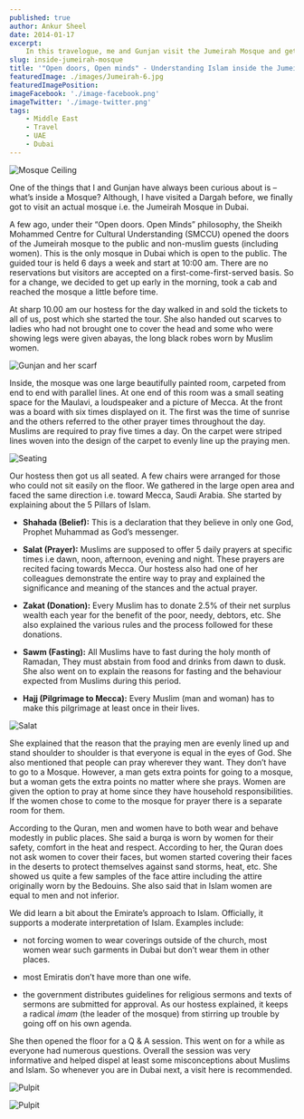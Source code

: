 ```yaml
---
published: true
author: Ankur Sheel
date: 2014-01-17
excerpt:
    In this travelogue, me and Gunjan visit the Jumeirah Mosque and get a basic understanding of the tenets of Islam.
slug: inside-jumeirah-mosque
title: '"Open doors, Open minds" - Understanding Islam inside the Jumeirah Mosque'
featuredImage: ./images/Jumeirah-6.jpg
featuredImagePosition:
imageFacebook: './image-facebook.png'
imageTwitter: './image-twitter.png'
tags:
    - Middle East
    - Travel
    - UAE
    - Dubai
---
```


![Mosque Ceiling](./images/Jumeirah-1.jpg)

One of the things that I and Gunjan have always been curious about is – what’s inside a Mosque? Although, I have visited
a Dargah before, we finally got to visit an actual mosque i.e. the Jumeirah Mosque in Dubai.

A few ago, under their “Open doors. Open Minds” philosophy, the Sheikh Mohammed Centre for Cultural Understanding
(SMCCU) opened the doors of the Jumeirah mosque to the public and non-muslim guests (including women). This is the only
mosque in Dubai which is open to the public. The guided tour is held 6 days a week and start at 10:00 am. There are no
reservations but visitors are accepted on a first-come-first-served basis. So for a change, we decided to get up early
in the morning, took a cab and reached the mosque a little before time.

At sharp 10.00 am our hostess for the day walked in and sold the tickets to all of us, post which she started the tour.
She also handed out scarves to ladies who had not brought one to cover the head and some who were showing legs were
given abayas, the long black robes worn by Muslim women.

![Gunjan and her scarf](./images/Jumeirah-2.jpg)

Inside, the mosque was one large beautifully painted room, carpeted from end to end with parallel lines. At one end of
this room was a small seating space for the Maulavi, a loudspeaker and a picture of Mecca. At the front was a board with
six times displayed on it. The first was the time of sunrise and the others referred to the other prayer times
throughout the day. Muslims are required to pray five times a day. On the carpet were striped lines woven into the
design of the carpet to evenly line up the praying men.

![Seating](./images/Jumeirah-3.jpg)

Our hostess then got us all seated. A few chairs were arranged for those who could not sit easily on the floor. We
gathered in the large open area and faced the same direction i.e. toward Mecca, Saudi Arabia. She started by explaining
about the 5 Pillars of Islam.

-   **Shahada (Belief):** This is a declaration that they believe in only one God, Prophet Muhammad as God’s messenger.

-   **Salat (Prayer):** Muslims are supposed to offer 5 daily prayers at specific times i.e dawn, noon, afternoon,
    evening and night. These prayers are recited facing towards Mecca. Our hostess also had one of her colleagues
    demonstrate the entire way to pray and explained the significance and meaning of the stances and the actual prayer.

-   **Zakat (Donation):** Every Muslim has to donate 2.5% of their net surplus wealth each year for the benefit of the
    poor, needy, debtors, etc. She also explained the various rules and the process followed for these donations.

-   **Sawm (Fasting):** All Muslims have to fast during the holy month of Ramadan, They must abstain from food and
    drinks from dawn to dusk. She also went on to explain the reasons for fasting and the behaviour expected from
    Muslims during this period.

-   **Hajj (Pilgrimage to Mecca):** Every Muslim (man and woman) has to make this pilgrimage at least once in their
    lives.

![Salat](./images/Jumeirah-4.jpg)

She explained that the reason that the praying men are evenly lined up and stand shoulder to shoulder is that everyone
is equal in the eyes of God. She also mentioned that people can pray wherever they want. They don’t have to go to a
Mosque. However, a man gets extra points for going to a mosque, but a woman gets the extra points no matter where she
prays. Women are given the option to pray at home since they have household responsibilities. If the women chose to come
to the mosque for prayer there is a separate room for them.

According to the Quran, men and women have to both wear and behave modestly in public places. She said a burqa is worn
by women for their safety, comfort in the heat and respect. According to her, the Quran does not ask women to cover
their faces, but women started covering their faces in the deserts to protect themselves against sand storms, heat, etc.
She showed us quite a few samples of the face attire including the attire originally worn by the Bedouins. She also said
that in Islam women are equal to men and not inferior.

We did learn a bit about the Emirate’s approach to Islam. Officially, it supports a moderate interpretation of Islam.
Examples include:

-   not forcing women to wear coverings outside of the church, most women wear such garments in Dubai but don’t wear
    them in other places.

-   most Emiratis don’t have more than one wife.

-   the government distributes guidelines for religious sermons and texts of sermons are submitted for approval. As our
    hostess explained, it keeps a radical _imam_ (the leader of the mosque) from stirring up trouble by going off on his
    own agenda.

She then opened the floor for a Q & A session. This went on for a while as everyone had numerous questions. Overall the
session was very informative and helped dispel at least some misconceptions about Muslims and Islam. So whenever you are
in Dubai next, a visit here is recommended.

![Pulpit](./images/Jumeirah-5.jpg)

![Pulpit](./images/Jumeirah-6.jpg)
